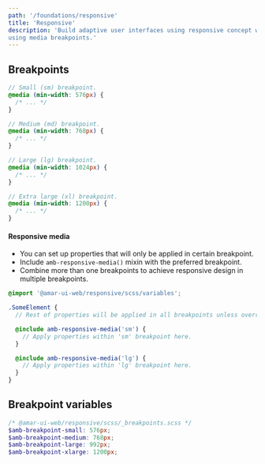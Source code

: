 ```yaml
---
path: '/foundations/responsive'
title: 'Responsive'
description: 'Build adaptive user interfaces using responsive concept which can be applied
using media breakpoints.'
---
```


## Breakpoints

```scss
// Small (sm) breakpoint.
@media (min-width: 576px) {
  /* ... */
}

// Medium (md) breakpoint.
@media (min-width: 768px) {
  /* ... */
}

// Large (lg) breakpoint.
@media (min-width: 1024px) {
  /* ... */
}

// Extra large (xl) breakpoint.
@media (min-width: 1200px) {
  /* ... */
}
```

#### Responsive media

- You can set up properties that will only be applied in certain breakpoint.
- Include `amb-responsive-media()` mixin with the preferred breakpoint.
- Combine more than one breakpoints to achieve responsive design in multiple breakpoints.

```scss
@import '@amar-ui-web/responsive/scss/variables';

.SomeElement {
  // Rest of properties will be applied in all breakpoints unless overriden.

  @include amb-responsive-media('sm') {
    // Apply properties within 'sm' breakpoint here.
  }

  @include amb-responsive-media('lg') {
    // Apply properties within 'lg' breakpoint here.
  }
}
```

## Breakpoint variables

```scss
/* @amar-ui-web/responsive/scss/_breakpoints.scss */
$amb-breakpoint-small: 576px;
$amb-breakpoint-medium: 768px;
$amb-breakpoint-large: 992px;
$amb-breakpoint-xlarge: 1200px;
```
